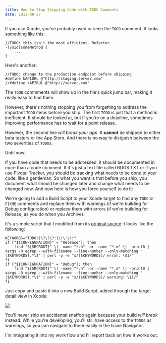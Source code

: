 ```yaml
---
title: How to Stop Shipping Code with TODO Comments
date: 2012-08-27
---
```



If you use Xcode, you've probably used or seen the `TODO` comment. It looks something like this:

```
//TODO: this isn't the most efficient. Refactor.
-(void)someMethod {
    ...
}
```

Here's another:

```
//TODO: change to the production endpoint before shipping
#define kAPIURL @"http://staging.server.com"
//#define kAPIRUL @"http://server.com"
```

The `TOOD` commments will show up in the file's quick jump bar, making it really easy to find them.

However, there's nothing stopping you from forgetting to address the important `TODO` items before you ship. The first `TODO` is just that a method is inefficient. It should be looked at, but if you're on a deadline, sometimes improving performance has to wait for a point release.

However, the second line _will break your app_. It **cannot** be shipped to either beta testers or the App Store. And there is no way to distguish between the two severities of `TODO`s.

Until now.

If you have code that needs to be addressed, it should be documented in more than a code comment. If it's just a text file called BUGS.TXT or if you use Pivotal Tracker, you should be tracking what needs to be done to your code, like a gentleman. So what you want is that before you ship, you document what should be changed later and change what needs to be changed now. And now here is how you force yourself to do it:

We're going to add a Build Script to your Xcode target to find any `TODO` or `FIXME` comments and replace them with warnings (if we're building for Debug configuration) or replace them with errors (if we're building for Release, as you do when you Archive).

It's a simple script that I modified from its [original source](http://deallocatedobjects.com/posts/show-todos-and-fixmes-as-warnings-in-xcode-4) It looks like the following:

```
KEYWORDS="TODO:|\?\?\?:|\!\!\!:"
if ["${CONFIGURATION}" = "Release"]; then
    find "${SRCROOT}" \( -name "*.h" -or -name "*.m" \) -print0 | xargs -0 egrep --with-filename --line-number --only-matching "($KEYWORDS).*\$" | perl -p -e "s/($KEYWORDS)/ error: \$1/"
fi
if ["${CONFIGURATION}" = "Debug"]; then
    find "${SRCROOT}" \( -name "*.h" -or -name "*.m" \) -print0 | xargs -0 egrep --with-filename --line-number --only-matching "($KEYWORDS).*\$" | perl -p -e "s/($KEYWORDS)/ warning: \$1/"
fi
```

Just copy and paste it into a new Build Script, added through the target detail view in Xcode:

 ![](CAE77EC0DCEA4032947915A76A1A1196.png)

You'll never ship an accidental snaffoo again because your build _will break_ instead. While you're developing, you'll still have access to the `TODO`s as warnings, so you can navigate to them easily in the Issue Navigator.

I'm integrating it into my work flow and I'll report back on how it works out.


  